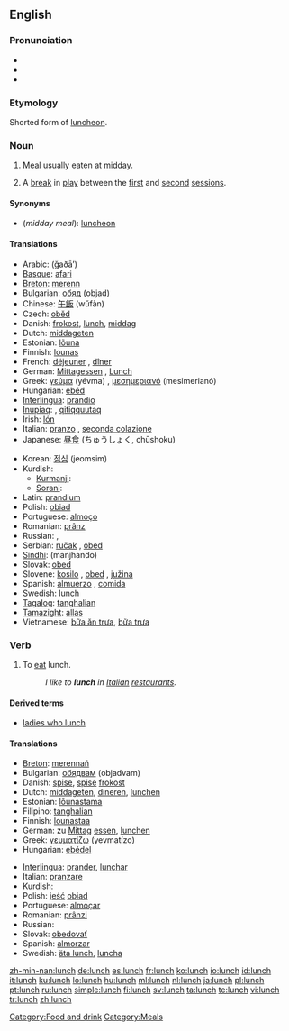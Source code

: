 {{also|Lunch}}
==English==

===Pronunciation===
* {{IPA|/lʌnʧ/}}
* {{audio|en-us-lunch.ogg|Audio (US)}}
* {{rhymes|ʌntʃ}}

===Etymology===
Shorted form of [[luncheon]].

===Noun===
{{en-noun|es}}

# [[meal|Meal]] usually eaten at [[midday]].
# {{Cricket}} A [[break]] in [[play]] between the [[first session|first]] and [[second session|second]] [[session]]s.

====Synonyms====
* (''midday meal''): [[luncheon]]

====Translations====
{{trans-top|midday meal}}
* Arabic: {{Arab|[[غذاء]]}} (ğaðā’) {{m}}
* [[Basque]]: [[afari]]
* [[Breton]]: [[merenn]] {{f}}
* Bulgarian: [[обяд]] (objad) {{m}}
* Chinese: [[午飯]] (wǔfàn)
* Czech: [[oběd]] {{m}}
* Danish: [[frokost]], [[lunch#Danish|lunch]], [[middag]]
* Dutch: [[middageten]] {{n}}
* Estonian: [[lõuna]]
* Finnish: [[lounas]]
* French: [[déjeuner]] {{m}}, [[dîner]] {{m}} {{italbrac|Belgium|Cajun and Canadian French - in Belgium, Louisiana and Quebec, "déjeuner" means "breakfast"}}
* German: [[Mittagessen]] {{n}}, [[Lunch]] {{m}}
* Greek: [[γεύμα]] (yévma) {{n}}, [[μεσημεριανό]] (mesimerianó) {{n}}
* Hungarian: [[ebéd]]
* [[Interlingua]]: [[prandio]]
* [[Inupiaq]]: {{unicode|[[aiḷiłiq]]}}, [[qitiqquutaq]]
* Irish: [[lón]] {{m}}
* Italian: [[pranzo]] {{m}}, [[seconda colazione]] {{f}}
* Japanese: [[昼食]] (ちゅうしょく, chūshoku)
{{trans-mid}}
* Korean: [[점심]] (jeomsim)
* Kurdish:
** [[Kurmanji]]: {{t|ku|firavîn}} {{f}}
** [[Sorani]]: {{KUchar|[[نانی نیوه‌ڕۆ]]}}
* Latin: [[prandium]] {{n}}
* Polish: [[obiad]] {{m}}
* Portuguese: [[almoço]] {{m}}
* Romanian: [[prânz]] {{n}}
* Russian: {{t|ru|обед|tr=obéd|m}}, {{t|ru|второй завтрак|tr=vtorój závtrak|m}}
* Serbian: [[ručak]] {{m}}, [[obed]] {{m}}
* [[Sindhi]]: {{SDchar|[[مانجھاندو]]}} (manjhando) {{m}}
* Slovak: [[obed]] {{m}}
* Slovene: [[kosilo]] {{n}}, [[obed]] {{m}}, [[južina]] {{f}}
* Spanish: [[almuerzo]] {{m}} {{italbrac|Latin America}}, [[comida]] {{f}} {{italbrac|Spain - in this country, "[[almuerzo]]" means "mid-morning snack" or "elevenses"}}
* Swedish: lunch {{c}}
* [[Tagalog]]: [[tanghalian]]
* [[Tamazight]]: [[allas]] {{m}}
* Vietnamese: [[bữa ăn trưa]], [[bữa trưa]]
{{trans-bottom}}

{{trans-top|cricket break}}
{{trans-mid}}
{{trans-bottom}}

===Verb===
{{en-verb|lunches|lunching|lunched}}

# To [[eat]] lunch.
#: ''I like to '''lunch''' in [[Italian]] [[restaurant]]s.''

====Derived terms====
* [[ladies who lunch]]

====Translations====
{{trans-top|to eat lunch}}
* [[Breton]]: [[merennañ]]
* Bulgarian: [[обядвам]] (objadvam)
* Danish: [[spise]], [[spise]] [[frokost]]
* Dutch: [[middageten]], [[dineren]], [[lunchen]]
* Estonian: [[lõunastama]]
* Filipino: [[tanghalian]]
* Finnish: [[lounastaa]]
* German: zu [[Mittag]] [[essen]], [[lunchen]]
* Greek: [[γευματίζω]] (yevmatízo)
* Hungarian: [[ebédel]]
{{trans-mid}}
* [[Interlingua]]: [[prander]], [[lunchar]]
* Italian: [[pranzare]]
* Kurdish: {{KUchar|[[نان خواردنی نیوه‌ڕۆ]]}}
* Polish: [[jeść]] [[obiad]] {{m}}
* Portuguese: [[almoçar]]
* Romanian: [[prânzi]]
* Russian: {{t|ru|обедать|tr=obédat’}}
* Slovak: [[obedovať]]
* Spanish: [[almorzar]]
* Swedish: [[äta lunch]], [[luncha]]
{{trans-bottom}}

[[Category:Food and drink]]
[[Category:Meals]]

[[zh-min-nan:lunch]]
[[de:lunch]]
[[es:lunch]]
[[fr:lunch]]
[[ko:lunch]]
[[io:lunch]]
[[id:lunch]]
[[it:lunch]]
[[ku:lunch]]
[[lo:lunch]]
[[hu:lunch]]
[[ml:lunch]]
[[nl:lunch]]
[[ja:lunch]]
[[pl:lunch]]
[[pt:lunch]]
[[ru:lunch]]
[[simple:lunch]]
[[fi:lunch]]
[[sv:lunch]]
[[ta:lunch]]
[[te:lunch]]
[[vi:lunch]]
[[tr:lunch]]
[[zh:lunch]]